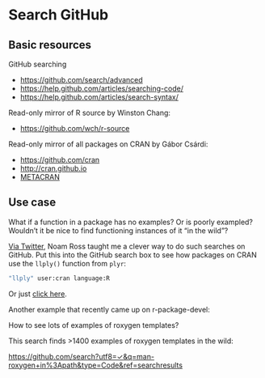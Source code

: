 # Search GitHub {#search}

## Basic resources

GitHub searching

  * <https://github.com/search/advanced>
  * <https://help.github.com/articles/searching-code/>
  * <https://help.github.com/articles/search-syntax/>
  
Read-only mirror of R source by Winston Chang:
 
  * <https://github.com/wch/r-source>

Read-only mirror of all packages on CRAN by Gábor Csárdi:

  * <https://github.com/cran>
  * <http://cran.github.io>
  * [METACRAN](http://www.r-pkg.org)

## Use case

What if a function in a package has no examples? Or is poorly exampled? Wouldn't it be nice to find functioning instances of it "in the wild"?

[Via Twitter](https://twitter.com/noamross/status/563422536633839617), Noam Ross taught me a clever way to do such searches on GitHub. Put this into the GitHub search box to see how packages on CRAN use the `llply()` function from `plyr`:

``` bash
"llply" user:cran language:R
```

Or just [click here](https://github.com/search?l=r&q=%22llply%22+user%3Acran+language%3AR&ref=searchresults&type=Code&utf8=✓).

Another example that recently came up on r-package-devel:

How to see lots of examples of roxygen templates?

This search finds >1400 examples of roxygen templates in the wild:

<https://github.com/search?utf8=✓&q=man-roxygen+in%3Apath&type=Code&ref=searchresults>
